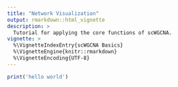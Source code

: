 ```yaml
---
title: "Network Visualization"
output: rmarkdown::html_vignette
description: >
  Tutorial for applying the core functions of scWGCNA.
vignette: >
  %\VignetteIndexEntry{scWGCNA Basics}
  %\VignetteEngine{knitr::rmarkdown}
  %\VignetteEncoding{UTF-8}
---
```


```r
print('hello world')
```
